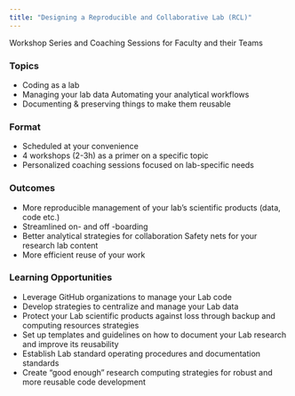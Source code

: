 ```yaml
---
title: "Designing a Reproducible and Collaborative Lab (RCL)"
---
```


Workshop Series and Coaching Sessions for Faculty and their Teams


### Topics

- Coding as a lab
- Managing your lab data Automating your analytical workflows
- Documenting & preserving things to make them reusable

### Format

- Scheduled at your convenience
- 4 workshops (2-3h) as a primer on a specific topic
- Personalized coaching sessions focused on lab-specific needs

### Outcomes

- More reproducible management of your lab's scientific products (data, code etc.) 
- Streamlined on- and off -boarding
- Better analytical strategies for collaboration Safety nets for your research lab content 
- More efficient reuse of your work

### Learning Opportunities

- Leverage GitHub organizations to manage your Lab code 
- Develop strategies to centralize and manage your Lab data 
- Protect your Lab scientific products against loss through backup and computing resources strategies
- Set up templates and guidelines on how to document your Lab research and improve its reusability
- Establish Lab standard operating procedures and documentation standards
- Create "good enough" research computing strategies for robust and more reusable code development